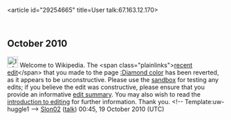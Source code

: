 <article id="29254665" title=User talk:67.163.12.170>
	<talkpage id="29254665" title="User talk:67.163.12.170">

== October 2010 ==

[[Image:Information.png|25px]] Welcome to Wikipedia. The &lt;span class=&quot;plainlinks&quot;&gt;[http://en.wikipedia.org/wiki/Diamond_color?diff=391551808 recent edit]&lt;/span&gt; that you made to the page [[:Diamond color]] has been reverted, as it appears to be unconstructive. Please use the [[Wikipedia:Sandbox|sandbox]] for testing any edits; if you believe the edit was constructive, please ensure that you provide an informative [[Help:Edit summary|edit summary]]. You may also wish to read the [[Wikipedia:Introduction|introduction to editing]] for further information. Thank you. &lt;!-- Template:uw-huggle1 --&gt; [[User:Slon02|Slon02]] ([[User talk:Slon02|talk]]) 00:45, 19 October 2010 (UTC)
	</talkpage>
</article>